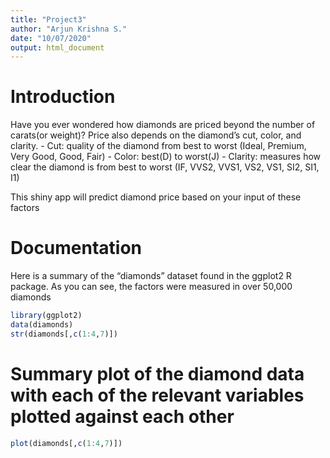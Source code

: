 ---
title: "Project3"
author: "Arjun Krishna S."
date: "10/07/2020"
output: html_document
---

Introduction
========================================================
Have you ever wondered how diamonds are priced beyond the number of carats(or weight)? Price also depends on the diamond's cut, color, and clarity.
- Cut: quality of the diamond from best to worst (Ideal, Premium, Very Good, Good, Fair)
- Color: best(D) to worst(J)
- Clarity: measures how clear the diamond is from best to worst (IF, VVS2, VVS1, VS2, VS1, SI2, SI1, I1)

This shiny app will predict diamond price based on your input of these factors

Documentation
========================================================
Here is a summary of the "diamonds" dataset found in the ggplot2 R package. As you can see, the factors were measured in over 50,000 diamonds 
```{r echo=FALSE}
library(ggplot2)
data(diamonds)
str(diamonds[,c(1:4,7)])
```

Summary plot of the diamond data with each of the relevant variables plotted against each other
========================================================
```{r, echo=FALSE}
plot(diamonds[,c(1:4,7)])
```

